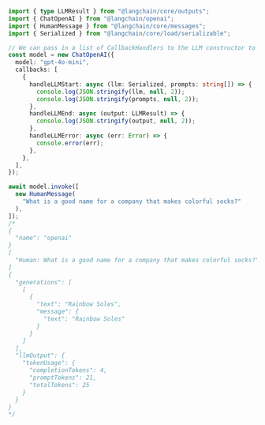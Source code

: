 ```typescript
import { type LLMResult } from "@langchain/core/outputs";
import { ChatOpenAI } from "@langchain/openai";
import { HumanMessage } from "@langchain/core/messages";
import { Serialized } from "@langchain/core/load/serializable";

// We can pass in a list of CallbackHandlers to the LLM constructor to get callbacks for various events.
const model = new ChatOpenAI({
  model: "gpt-4o-mini",
  callbacks: [
    {
      handleLLMStart: async (llm: Serialized, prompts: string[]) => {
        console.log(JSON.stringify(llm, null, 2));
        console.log(JSON.stringify(prompts, null, 2));
      },
      handleLLMEnd: async (output: LLMResult) => {
        console.log(JSON.stringify(output, null, 2));
      },
      handleLLMError: async (err: Error) => {
        console.error(err);
      },
    },
  ],
});

await model.invoke([
  new HumanMessage(
    "What is a good name for a company that makes colorful socks?"
  ),
]);
/*
{
  "name": "openai"
}
[
  "Human: What is a good name for a company that makes colorful socks?"
]
{
  "generations": [
    [
      {
        "text": "Rainbow Soles",
        "message": {
          "text": "Rainbow Soles"
        }
      }
    ]
  ],
  "llmOutput": {
    "tokenUsage": {
      "completionTokens": 4,
      "promptTokens": 21,
      "totalTokens": 25
    }
  }
}
*/
```
